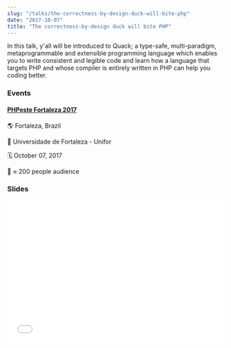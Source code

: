 ```yaml
---
slug: "/talks/the-correctness-by-design-duck-will-bite-php"
date: "2017-10-07"
title: "The correctness-by-design duck will bite PHP"
---
```


In this talk, y'all will be introduced to Quack; a type-safe, multi-paradigm, metaprogrammable and extensible programming language which enables you to write consistent and legible code and learn how a language that targets PHP and whose compiler is entirely written in PHP can help you coding better.

### Events

#### [PHPeste Fortaleza 2017](http://phpcomrapadura.org/phpeste-fortaleza-2017/)

🌎 Fortaleza, Brazil

📍 Universidade de Fortaleza - Unifor

🗓️ October 07, 2017

👥 ≈ 200 people audience

### Slides

<div style="left: 0; width: 100%; height: 0; position: relative; padding-bottom: 65.2103%;">
  <iframe
    src="//speakerdeck.com/player/4115ac7d30524145b948c109f81fd0a9"
    style="border: 0; top: 0; left: 0; width: 100%; height: 100%; position: absolute;"
    allowfullscreen
    scrolling="no"
  ></iframe>
</div>
